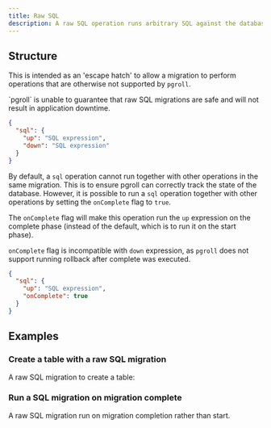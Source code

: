 ```yaml
---
title: Raw SQL
description: A raw SQL operation runs arbitrary SQL against the database.
---
```


## Structure

This is intended as an 'escape hatch' to allow a migration to perform operations that are otherwise not supported by `pgroll`.

<Warning>
  `pgroll` is unable to guarantee that raw SQL migrations are safe and will not
  result in application downtime.
</Warning>

```json
{
  "sql": {
    "up": "SQL expression",
    "down": "SQL expression"
  }
}
```

By default, a `sql` operation cannot run together with other operations in the same migration. This is to ensure pgroll can correctly track the state of the database. However, it is possible to run a `sql` operation together with other operations by setting the `onComplete` flag to `true`.

The `onComplete` flag will make this operation run the `up` expression on the complete phase (instead of the default, which is to run it on the start phase).

`onComplete` flag is incompatible with `down` expression, as `pgroll` does not support running rollback after complete was executed.

```json
{
  "sql": {
    "up": "SQL expression",
    "onComplete": true
  }
}
```

## Examples

### Create a table with a raw SQL migration

A raw SQL migration to create a table:

<ExampleSnippet example="05_sql.json" language="json" />

### Run a SQL migration on migration complete

A raw SQL migration run on migration completion rather than start.

<ExampleSnippet example="32_sql_on_complete.json" language="json" />
